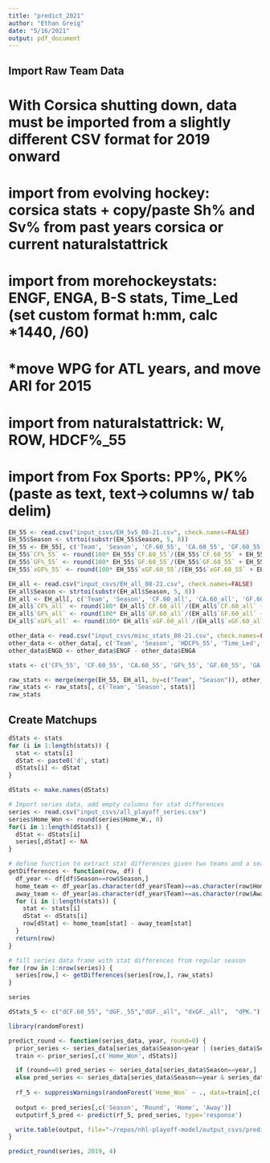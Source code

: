 ```yaml
---
title: "predict_2021"
author: "Ethan Greig"
date: "5/16/2021"
output: pdf_document
---
```

## Import Raw Team Data

# With Corsica shutting down, data must be imported from a slightly different CSV format for 2019 onward

# import from evolving hockey: corsica stats + copy/paste Sh% and Sv% from past years corsica or current naturalstattrick
# import from morehockeystats: ENGF, ENGA, B-S stats, Time_Led (set custom format h:mm, calc *1440, /60)
#   *move WPG for ATL years, and move ARI for 2015
# import from naturalstattrick: W, ROW, HDCF%_55
# import from Fox Sports: PP%, PK% (paste as text, text->columns w/ tab delim)
```r
EH_55 <- read.csv("input_csvs/EH_5v5_08-21.csv", check.names=FALSE)
EH_55$Season <- strtoi(substr(EH_55$Season, 5, 8))
EH_55 <- EH_55[, c('Team', 'Season', 'CF.60_55', 'CA.60_55', 'GF.60_55', 'GA.60_55', 'xGF.60_55', 'xGA.60_55', 'Sh%_55', 'Sv%_55')]
EH_55$`CF%_55` <- round(100* EH_55$`CF.60_55`/(EH_55$`CF.60_55` + EH_55$`CA.60_55`), 2)
EH_55$`GF%_55` <- round(100* EH_55$`GF.60_55`/(EH_55$`GF.60_55` + EH_55$`GA.60_55`), 2)
EH_55$`xGF%_55` <- round(100* EH_55$`xGF.60_55`/(EH_55$`xGF.60_55` + EH_55$`xGA.60_55`), 2)

EH_all <- read.csv("input_csvs/EH_all_08-21.csv", check.names=FALSE)
EH_all$Season <- strtoi(substr(EH_all$Season, 5, 8))
EH_all <- EH_all[, c('Team', 'Season', 'CF.60_all', 'CA.60_all', 'GF.60_all', 'GA.60_all', 'xGF.60_all', 'xGA.60_all', 'Sh%_all', 'Sv%_all')]
EH_all$`CF%_all` <- round(100* EH_all$`CF.60_all`/(EH_all$`CF.60_all` + EH_all$`CA.60_all`), 2)
EH_all$`GF%_all` <- round(100* EH_all$`GF.60_all`/(EH_all$`GF.60_all` + EH_all$`GA.60_all`), 2)
EH_all$`xGF%_all` <- round(100* EH_all$`xGF.60_all`/(EH_all$`xGF.60_all` + EH_all$`xGA.60_all`), 2)

other_data <- read.csv("input_csvs/misc_stats_08-21.csv", check.names=FALSE)
other_data <- other_data[, c('Team', 'Season', 'HDCF%_55', 'Time_Led', 'ENGF', 'ENGA', 'PP%', 'PK%', 'W', 'ROW', 'Berg')]
other_data$ENGD <- other_data$ENGF - other_data$ENGA

stats <- c('CF%_55', 'CF.60_55', 'CA.60_55', 'GF%_55', 'GF.60_55', 'GA.60_55', 'xGF%_55', 'xGF.60_55', 'xGA.60_55', 'Sh%_55', 'Sv%_55', 'CF%_all', 'CF.60_all', 'CA.60_all', 'GF%_all', 'ENGD', 'GF.60_all', 'GA.60_all', 'xGF%_all', 'xGF.60_all', 'xGA.60_all', 'Sh%_all', 'Sv%_all', 'HDCF%_55', 'Time_Led', 'PP%', 'PK%', 'W', 'ROW', 'Berg')

raw_stats <- merge(merge(EH_55, EH_all, by=c("Team", "Season")), other_data, by=c("Team", "Season"))
raw_stats <- raw_stats[, c('Team', 'Season', stats)]
raw_stats
```

## Create Matchups
```r
dStats <- stats
for (i in 1:length(stats)) {
  stat <- stats[i]
  dStat <- paste0('d', stat)
  dStats[i] <- dStat
}

dStats <- make.names(dStats)

# Import series data, add empty columns for stat differences
series <- read.csv("input_csvs/all_playoff_series.csv")
series$Home_Won <- round(series$Home_W., 0)
for(i in 1:length(dStats)) {
  dStat <- dStats[i]
  series[,dStat] <- NA
}

# define function to extract stat differences given two teams and a season
getDifferences <- function(row, df) {
  df_year <- df[df$Season==row$Season,]
  home_team <- df_year[as.character(df_year$Team)==as.character(row$Home),]
  away_team <- df_year[as.character(df_year$Team)==as.character(row$Away),]
  for (i in 1:length(stats)) {
    stat <- stats[i]
    dStat <- dStats[i]
    row[dStat] <- home_team[stat] - away_team[stat]
  }
  return(row)
}

# fill series data frame with stat differences from regular season
for (row in 1:nrow(series)) {
  series[row,] <- getDifferences(series[row,], raw_stats)
}

series
```

```r
dStats_5 <- c("dCF.60_55", "dGF._55","dGF._all", "dxGF._all",  "dPK.")
```

```r
library(randomForest)

predict_round <- function(series_data, year, round=0) {
  prior_series <- series_data[series_data$Season<year | (series_data$Season==year & series_data$Round<round),]
  train <- prior_series[,c('Home_Won', dStats)]

  if (round==0) pred_series <- series_data[series_data$Season==year,]
  else pred_series <- series_data[series_data$Season==year & series_data$Round==round,]
  
  rf_5 <- suppressWarnings(randomForest(`Home_Won` ~ ., data=train[,c('Home_Won', dStats_5)], ntree=50000, mtry=1, nodesize=129))
  
  output <- pred_series[,c('Season', 'Round', 'Home', 'Away')]
  output$rf_5_pred <- predict(rf_5, pred_series, type='response')

  write.table(output, file="~/repos/nhl-playoff-model/output_csvs/predictions_2021_temp.csv", sep=',', col.names=NA)
}
```

```r
predict_round(series, 2019, 4)
```